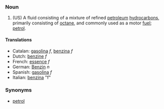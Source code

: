 ===Noun===
# (US) A fluid consisting of a mixture of refined [[petroleum]] [[hydrocarbon]]s, primarily consisting of [[octane]], and commonly used as a motor [[fuel]]; [[petrol]].

====Translations====
*Catalan: [[gasolina]] ''f'', [[benzina]] ''f''
*Dutch: [[benzine]] ''f''
*French: [[essence]] ''f''
*German: [[Benzin]] ''n''
*Spanish: [[gasolina]] ''f''
*Italian: [[benzina]] "f"

===Synonyms===
*[[petrol]]